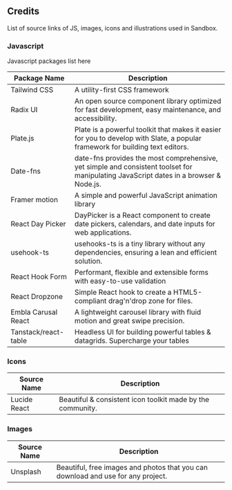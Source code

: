 ## Credits

List of source links of JS, images, icons and illustrations used in Sandbox.

### Javascript

Javascript packages list here

| **Package Name**     | **Description**                                                                                                                       |
| -------------------- | ------------------------------------------------------------------------------------------------------------------------------------- |
| Tailwind CSS         | A utility-first CSS framework                                                                                                         |
| Radix UI             | An open source component library optimized for fast development, easy maintenance, and accessibility.                                 |
| Plate.js             | Plate is a powerful toolkit that makes it easier for you to develop with Slate, a popular framework for building text editors.        |
| Date-fns             | date-fns provides the most comprehensive, yet simple and consistent toolset for manipulating JavaScript dates in a browser & Node.js. |
| Framer motion        | A simple and powerful JavaScript animation library                                                                                    |
| React Day Picker     | DayPicker is a React component to create date pickers, calendars, and date inputs for web applications.                               |
| usehook-ts           | usehooks-ts is a tiny library without any dependencies, ensuring a lean and efficient solution.                                       |
| React Hook Form      | Performant, flexible and extensible forms with easy-to-use validation                                                                 |
| React Dropzone       | Simple React hook to create a HTML5-compliant drag'n'drop zone for files.                                                             |
| Embla Carusal React  | A lightweight carousel library with fluid motion and great swipe precision.                                                           |
| Tanstack/react-table | Headless UI for building powerful tables & datagrids. Supercharge your tables                                                         |

### Icons

| Source Name  | Description                                                |
| ------------ | ---------------------------------------------------------- |
| Lucide React | Beautiful & consistent icon toolkit made by the community. |

### Images

| Source Name | Description                                                                      |
| ----------- | -------------------------------------------------------------------------------- |
| Unsplash    | Beautiful, free images and photos that you can download and use for any project. |
